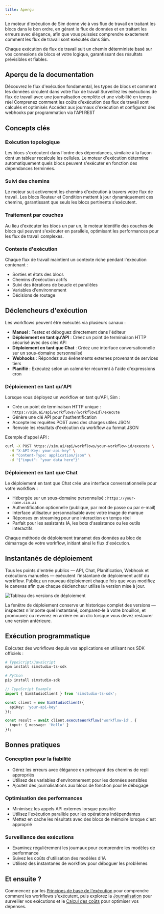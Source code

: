 ```yaml
---
title: Aperçu
---
```



Le moteur d'exécution de Sim donne vie à vos flux de travail en traitant les blocs dans le bon ordre, en gérant le flux de données et en traitant les erreurs avec élégance, afin que vous puissiez comprendre exactement comment les flux de travail sont exécutés dans Sim.

<Callout type="info">
  Chaque exécution de flux de travail suit un chemin déterministe basé sur vos connexions de blocs et votre logique, garantissant des résultats prévisibles et fiables.
</Callout>

## Aperçu de la documentation

<Cards>
  <Card title="Principes fondamentaux d'exécution" href="/execution/basics">
    Découvrez le flux d'exécution fondamental, les types de blocs et comment les données circulent dans votre
    flux de travail
  </Card>

  <Card title="Journalisation" href="/execution/logging">
    Surveillez les exécutions de flux de travail avec une journalisation complète et une visibilité en temps réel
  </Card>
  
  <Card title="Calcul des coûts" href="/execution/costs">
    Comprenez comment les coûts d'exécution des flux de travail sont calculés et optimisés
  </Card>
  
  <Card title="API externe" href="/execution/api">
    Accédez aux journaux d'exécution et configurez des webhooks par programmation via l'API REST
  </Card>
</Cards>

## Concepts clés

### Exécution topologique
Les blocs s'exécutent dans l'ordre des dépendances, similaire à la façon dont un tableur recalcule les cellules. Le moteur d'exécution détermine automatiquement quels blocs peuvent s'exécuter en fonction des dépendances terminées.

### Suivi des chemins
Le moteur suit activement les chemins d'exécution à travers votre flux de travail. Les blocs Routeur et Condition mettent à jour dynamiquement ces chemins, garantissant que seuls les blocs pertinents s'exécutent.

### Traitement par couches
Au lieu d'exécuter les blocs un par un, le moteur identifie des couches de blocs qui peuvent s'exécuter en parallèle, optimisant les performances pour les flux de travail complexes.

### Contexte d'exécution
Chaque flux de travail maintient un contexte riche pendant l'exécution contenant :
- Sorties et états des blocs
- Chemins d'exécution actifs
- Suivi des itérations de boucle et parallèles
- Variables d'environnement
- Décisions de routage

## Déclencheurs d'exécution

Les workflows peuvent être exécutés via plusieurs canaux :

- **Manuel** : Testez et déboguez directement dans l'éditeur
- **Déploiement en tant qu'API** : Créez un point de terminaison HTTP sécurisé avec des clés API
- **Déploiement en tant que Chat** : Créez une interface conversationnelle sur un sous-domaine personnalisé
- **Webhooks** : Répondez aux événements externes provenant de services tiers
- **Planifié** : Exécutez selon un calendrier récurrent à l'aide d'expressions cron

### Déploiement en tant qu'API

Lorsque vous déployez un workflow en tant qu'API, Sim :
- Crée un point de terminaison HTTP unique : `https://sim.ai/api/workflows/{workflowId}/execute`
- Génère une clé API pour l'authentification
- Accepte les requêtes POST avec des charges utiles JSON
- Renvoie les résultats d'exécution du workflow au format JSON

Exemple d'appel API :

```bash
curl -X POST https://sim.ai/api/workflows/your-workflow-id/execute \
  -H "X-API-Key: your-api-key" \
  -H "Content-Type: application/json" \
  -d '{"input": "your data here"}'
```

### Déploiement en tant que Chat

Le déploiement en tant que Chat crée une interface conversationnelle pour votre workflow :
- Hébergée sur un sous-domaine personnalisé : `https://your-name.sim.ai`
- Authentification optionnelle (publique, par mot de passe ou par e-mail)
- Interface utilisateur personnalisable avec votre image de marque
- Réponses en streaming pour une interaction en temps réel
- Parfait pour les assistants IA, les bots d'assistance ou les outils interactifs

Chaque méthode de déploiement transmet des données au bloc de démarrage de votre workflow, initiant ainsi le flux d'exécution.

## Instantanés de déploiement

Tous les points d'entrée publics — API, Chat, Planification, Webhook et exécutions manuelles — exécutent l'instantané de déploiement actif du workflow. Publiez un nouveau déploiement chaque fois que vous modifiez le canevas afin que chaque déclencheur utilise la version mise à jour.

<div className='flex justify-center my-6'>
  <Image
    src='/static/execution/deployment-versions-light.png'
    alt='Tableau des versions de déploiement'
    width={500}
    height={280}
    className='rounded-xl border border-border shadow-sm'
  />
</div>

La fenêtre de déploiement conserve un historique complet des versions — inspectez n'importe quel instantané, comparez-le à votre brouillon, et promouvez ou revenez en arrière en un clic lorsque vous devez restaurer une version antérieure.

## Exécution programmatique

Exécutez des workflows depuis vos applications en utilisant nos SDK officiels :

```bash
# TypeScript/JavaScript
npm install simstudio-ts-sdk

# Python
pip install simstudio-sdk
```

```typescript
// TypeScript Example
import { SimStudioClient } from 'simstudio-ts-sdk';

const client = new SimStudioClient({ 
  apiKey: 'your-api-key' 
});

const result = await client.executeWorkflow('workflow-id', {
  input: { message: 'Hello' }
});
```

## Bonnes pratiques

### Conception pour la fiabilité
- Gérez les erreurs avec élégance en prévoyant des chemins de repli appropriés
- Utilisez des variables d'environnement pour les données sensibles
- Ajoutez des journalisations aux blocs de fonction pour le débogage

### Optimisation des performances
- Minimisez les appels API externes lorsque possible
- Utilisez l'exécution parallèle pour les opérations indépendantes
- Mettez en cache les résultats avec des blocs de mémoire lorsque c'est approprié

### Surveillance des exécutions
- Examinez régulièrement les journaux pour comprendre les modèles de performance
- Suivez les coûts d'utilisation des modèles d'IA
- Utilisez des instantanés de workflow pour déboguer les problèmes

## Et ensuite ?

Commencez par les [Principes de base de l'exécution](/execution/basics) pour comprendre comment les workflows s'exécutent, puis explorez la [Journalisation](/execution/logging) pour surveiller vos exécutions et le [Calcul des coûts](/execution/costs) pour optimiser vos dépenses.

